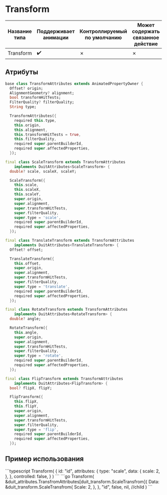
# Transform

| Название типа| Поддерживает анимации | Контроллируемый по умолчанию | Может содержать связанное действие | Ссылка |
| - | - | - | - | - |
| Transform | :heavy_check_mark: | &cross; | &cross; | [link](https://api.flutter.dev/flutter/widgets/Transform-class.html) |

## Атрибуты

```dart
base class TransformAttributes extends AnimatedPropertyOwner {
  Offset? origin;
  AlignmentGeometry? alignment;
  bool transformHitTests;
  FilterQuality? filterQuality;
  String type;

  TransformAttributes({
    required this.type,
    this.origin,
    this.alignment,
    this.transformHitTests = true,
    this.filterQuality,
    required super.parentBuilderId,
    required super.affectedProperties,
  });

final class ScaleTransform extends TransformAttributes
    implements DuitAttributes<ScaleTransform> {
  double? scale, scaleX, scaleY;

  ScaleTransform({
    this.scale,
    this.scaleX,
    this.scaleY,
    super.origin,
    super.alignment,
    super.transformHitTests,
    super.filterQuality,
    super.type = 'scale',
    required super.parentBuilderId,
    required super.affectedProperties,
  });

final class TranslateTransform extends TransformAttributes
    implements DuitAttributes<TranslateTransform> {
  Offset? offset;

  TranslateTransform({
    this.offset,
    super.origin,
    super.alignment,
    super.transformHitTests,
    super.filterQuality,
    super.type = 'translate',
    required super.parentBuilderId,
    required super.affectedProperties,
  });

final class RotateTransform extends TransformAttributes
    implements DuitAttributes<RotateTransform> {
  double? angle;

  RotateTransform({
    this.angle,
    super.origin,
    super.alignment,
    super.transformHitTests,
    super.filterQuality,
    super.type = 'rotate',
    required super.parentBuilderId,
    required super.affectedProperties,
  });

final class FlipTransform extends TransformAttributes
    implements DuitAttributes<FlipTransform> {
  bool? flipX, flipY;

  FlipTransform({
    this.flipX,
    this.flipY,
    super.origin,
    super.alignment,
    super.transformHitTests,
    super.filterQuality,
    super.type = 'flip',
    required super.parentBuilderId,
    required super.affectedProperties,
  });
```

## Пример использования

<Tabs groupId="lang">
  <TabItem value="ts" label="TypeScript" default>
    ```typescript
    Transform(
        {
            id: "id",
            attributes: {
                type: "scale",
                data: {
                    scale: 2,
                },
            },
            controlled: false,
        }
    )
    ```
  </TabItem>
  <TabItem value="go" label="Go">
    ```go
	Transform(
		&duit_attributes.TransfromAttributes[duit_transform.ScaleTransfrom]{
			Data: &duit_transform.ScaleTransfrom{
				Scale: 2,
			},
		},
		"id",
		false,
		nil, //child
	)
    ```
  </TabItem>
</Tabs>

